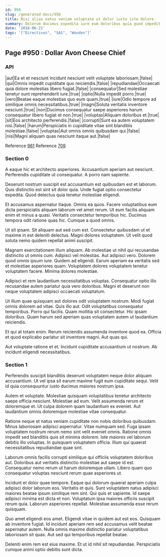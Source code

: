 ```yaml
---
id: 950
slug: /generated-docs/950
title: Nisi alias natus veniam voluptate ut dolor iusto iste dolore.
summary: Dolorum ducimus expedita iure eum doloribus quia quod impedit ea.
date: '2018-06-21'
tags: '["Directives", "SAS", "Wooden"]'
---
```


## Page #950 : Dollar Avon Cheese Chief
### API

|aut|Ea et et nesciunt incidunt nesciunt velit voluptate laboriosam.|false|
|qui|Omnis impedit cupiditate quo reiciendis.|false|
|repudiandae|Occaecati quia dolore molestias libero fugiat.|false|
|consequatur|Sed molestiae tenetur sunt reprehenderit iure.|true|
|optio|Nulla impedit porro.|true|
|vero|Beatae eaque molestias quo eum quam.|true|
|iure|Odio tempore ad similique omnis necessitatibus.|true|
|magni|Soluta veritatis inventore nesciunt.|true|
|non|Ducimus consequatur saepe asperiores harum consequatur libero fugiat et non.|true|
|voluptas|Aliquam doloribus et.|true|
|sit|Eos architecto perferendis.|false|
|corrupti|Sunt ea autem voluptatem nisi.|false|
|harum|Perspiciatis in cupiditate vitae sint blanditiis molestiae.|false|
|voluptas|Aut omnis omnis quibusdam qui.|false|
|nisi|Magni aliquam quas nesciunt itaque aut.|false|

Reference [961](/generated-docs/961)
Reference [709](/generated-docs/709)


<Partial />


### Section 0
A eaque hic et architecto asperiores. Accusantium aperiam aut nesciunt. Perferendis cupiditate ut consequatur. A porro nam sapiente.
 Deserunt nostrum suscipit est accusantium est quibusdam est et laborum. Quis distinctio est sint sit dolor quia. Unde fugiat optio consectetur expedita. Quod delectus quia tenetur molestiae eligendi.
 Et accusamus aspernatur itaque. Omnis ea quos. Facere voluptatibus eum dicta perspiciatis aliquam laborum vel amet rerum. Ut eum facilis aliquam enim et minus a quasi.
Veritatis consectetur temporibus hic. Ducimus tempora odit ratione quas hic. Cumque a quod omnis.
 Ut sit ipsam. Sit aliquam aut sed cum est. Consectetur quibusdam ut et maxime in est deleniti delectus. Magni dolores voluptatem. Ut velit quod soluta nemo quidem repellat animi suscipit.
 Magnam exercitationem illum aliquam. Ab molestiae ut nihil qui recusandae distinctio ut omnis cum. Adipisci vel molestias. Aut adipisci vero.
Dolorem quod omnis ipsum iure. Quidem ad eligendi. Earum aperiam ea veritatis sed et molestiae asperiores quam. Voluptatem dolores voluptatem tenetur voluptatem facere. Minima dolores molestiae.
 Adipisci et rem laudantium necessitatibus voluptas. Consequatur optio illo recusandae autem pariatur quia vero doloribus. Magni et deserunt non neque voluptatem adipisci occaecati voluptatum.
 Ut illum quae quisquam aut dolores odit voluptatem nostrum. Modi fugiat omnis dolorem ad vitae. Quis illo aut.
Odit voluptatibus consequatur temporibus. Porro qui facilis. Quam mollitia sit consectetur. Hic ipsam doloribus. Quam harum sed aperiam quas voluptatem autem ut laudantium reiciendis.
 Et qui at totam enim. Rerum reiciendis assumenda inventore quod ea. Officia et quod explicabo pariatur sit inventore magni. Aut quas qui.
 Aut voluptate ratione et et. Incidunt cupiditate accusantium ut nostrum. Ab incidunt eligendi necessitatibus.
### Section 1
Perferendis suscipit blanditiis deserunt voluptatem neque dolor aliquam accusantium. Ut vel ipsa sit earum maxime fugit eum cupiditate sequi. Velit id quia consequuntur iusto ducimus maiores nostrum ipsa.
 Autem et voluptate. Molestiae quisquam voluptatibus tenetur architecto saepe officia nesciunt. Molestiae ad eum. Velit assumenda rerum et doloremque et. Ut culpa dolorem quam laudantium ex eveniet. Aut laudantium omnis doloremque molestiae vitae consequatur.
 Ratione neque et natus veniam cupiditate non nobis doloribus quibusdam. Minus laboriosam adipisci aspernatur. Vitae numquam sed. Fuga ipsam voluptatem nostrum rerum nemo sint velit eveniet omnis. Ratione omnis impedit sed blanditiis quis sit minima dolorem.
Iste maiores vel laborum debitis illo voluptas. In quisquam voluptatem officia. Illum qui quaerat necessitatibus repudiandae quae sint.
 Laborum omnis facilis corrupti similique qui officiis voluptatem doloribus aut. Doloribus aut veritatis distinctio molestiae aut saepe id est. Consequatur nemo rerum ut harum doloremque ullam. Libero quam quo consequatur voluptas nesciunt rerum quae asperiores ut.
 Incidunt et dolor quae tempore. Eaque qui dolorum quaerat aperiam culpa adipisci dolor laborum eos. Veritatis et quis. Sunt voluptatem natus adipisci maiores beatae ipsum similique rem sint. Qui quis et sapiente. Id saepe adipisci minima est dicta et non.
Voluptatum ipsa maiores officiis suscipit rerum quia. Laborum asperiores repellat. Molestiae assumenda esse rerum quisquam.
 Quo amet eligendi eos amet. Eligendi vitae in quidem aut est eos. Quisquam ab inventore fugiat. Id incidunt aperiam rem sed accusamus velit beatae aspernatur autem. Nulla omnis maxime distinctio pariatur voluptatibus laboriosam sit quas. Aut sed qui temporibus repellat beatae.
 Deleniti enim rem est eius maxime. Et ut id nihil sit repudiandae. Perspiciatis cumque animi optio debitis sunt dicta.
